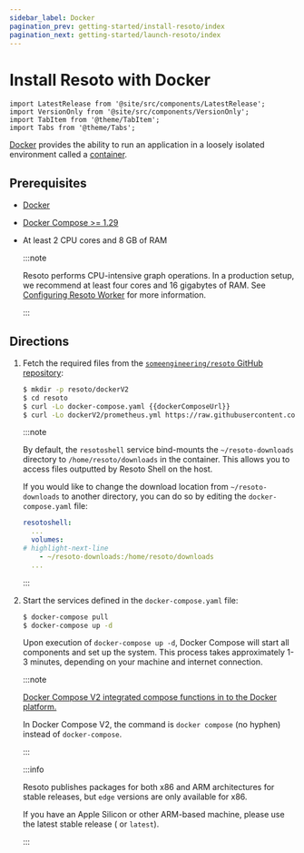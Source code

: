 ```yaml
---
sidebar_label: Docker
pagination_prev: getting-started/install-resoto/index
pagination_next: getting-started/launch-resoto/index
---
```


# Install Resoto with Docker

```mdx-code-block
import LatestRelease from '@site/src/components/LatestRelease';
import VersionOnly from '@site/src/components/VersionOnly';
import TabItem from '@theme/TabItem';
import Tabs from '@theme/Tabs';
```

[Docker](https://docker.com) provides the ability to run an application in a loosely isolated environment called a [container](https://docs.docker.com/get-started/overview#containers).

## Prerequisites

- [Docker](https://docs.docker.com/get-started#download-and-install-docker)

- [Docker Compose >= 1.29](https://docs.docker.com/compose/install)

- At least 2 CPU cores and 8 GB of RAM

  :::note

  Resoto performs CPU-intensive graph operations. In a production setup, we recommend at least four cores and 16 gigabytes of RAM. See [Configuring Resoto Worker](../../reference/configuration/worker.mdx#multi-core-machines) for more information.

  :::

## Directions

1. Fetch the required files from the [`someengineering/resoto` GitHub repository](https://github.com/someengineering/resoto):

   ```bash
   $ mkdir -p resoto/dockerV2
   $ cd resoto
   $ curl -Lo docker-compose.yaml {{dockerComposeUrl}}
   $ curl -Lo dockerV2/prometheus.yml https://raw.githubusercontent.com/someengineering/resoto/{{repoBranch}}/dockerV2/prometheus.yml
   ```

   :::note

   By default, the `resotoshell` service bind-mounts the `~/resoto-downloads` directory to `/home/resoto/downloads` in the container. This allows you to access files outputted by Resoto Shell on the host.

   If you would like to change the download location from `~/resoto-downloads` to another directory, you can do so by editing the `docker-compose.yaml` file:

   ```yaml
   resotoshell:
     ...
     volumes:
   # highlight-next-line
       - ~/resoto-downloads:/home/resoto/downloads
     ...
   ```

   :::

2. Start the services defined in the `docker-compose.yaml` file:

   ```bash
   $ docker-compose pull
   $ docker-compose up -d
   ```

   Upon execution of `docker-compose up -d`, Docker Compose will start all components and set up the system. This process takes approximately 1-3 minutes, depending on your machine and internet connection.

   :::note

   [Docker Compose V2 integrated compose functions in to the Docker platform.](https://docs.docker.com/compose/#compose-v2-and-the-new-docker-compose-command)

   In Docker Compose V2, the command is `docker compose` (no hyphen) instead of `docker-compose`.

   :::

   <VersionOnly allowed="current">

   :::info

   Resoto publishes packages for both x86 and ARM architectures for stable releases, but `edge` versions are only available for x86.

   If you have an Apple Silicon or other ARM-based machine, please use the latest stable release (<LatestRelease /> or `latest`).

   :::

   </VersionOnly>
